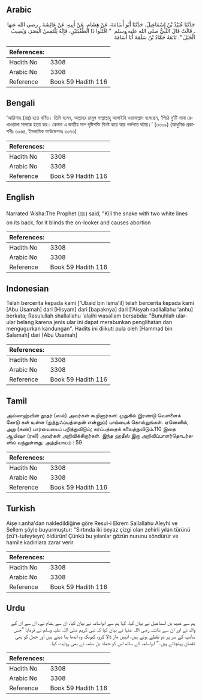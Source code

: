 ## Arabic


<div dir="rtl" lang="ar" style={{fontSize:'larger',backgroundColor:'#f8f9fa',padding:20}}>
حَدَّثَنَا عُبَيْدُ بْنُ إِسْمَاعِيلَ، حَدَّثَنَا أَبُو أُسَامَةَ، عَنْ هِشَامٍ، عَنْ أَبِيهِ، عَنْ عَائِشَةَ ـ رضى الله عنها ـ قَالَتْ قَالَ النَّبِيُّ صلى الله عليه وسلم ‏ "‏ اقْتُلُوا ذَا الطُّفْيَتَيْنِ، فَإِنَّهُ يَلْتَمِسُ الْبَصَرَ، وَيُصِيبُ الْحَبَلَ ‏"‏‏.‏ تَابَعَهُ حَمَّادُ بْنُ سَلَمَةَ أَبَا أُسَامَةَ
</div>
<div style={{backgroundColor:'#f8f9fa',padding:20, marginBottom: 10}}><table> <thead> <tr> <th>References:</th> <th></th> </tr> </thead> <tbody><tr><td>Hadith No</td><td>3308</td></tr><tr><td>Arabic No</td><td>3308</td></tr><tr><td>Reference</td><td>Book 59 Hadith 116</td></tr></tbody></table></div>

## Bengali


<div dir="ltr" lang="bn" style={{fontSize:'larger',backgroundColor:'#f8f9fa',padding:20}}>
‘আয়িশাহ (রাঃ) হতে বর্ণিত। তিনি বলেন, আল্লাহর রাসূল সাল্লাল্লাহু আলাইহি ওয়াসাল্লাম বলেছেন, ‘পিঠে দু’টি সাদা রেখাওয়ালা সাপকে হত্যা কর। কেননা এ জাতীয় সাপ দৃষ্টিশক্তি বিনষ্ট করে আর গর্ভপাত ঘটায়।’ (৩৩০৯) (আধুনিক প্রকাশনীঃ ৩০৬৪, ইসলামিক ফাউন্ডেশনঃ ৩০৭৩)
</div>
<div style={{backgroundColor:'#f8f9fa',padding:20, marginBottom: 10}}><table> <thead> <tr> <th>References:</th> <th></th> </tr> </thead> <tbody><tr><td>Hadith No</td><td>3308</td></tr><tr><td>Arabic No</td><td>3308</td></tr><tr><td>Reference</td><td>Book 59 Hadith 116</td></tr></tbody></table></div>

## English


<div dir="ltr" lang="en" style={{fontSize:'larger',backgroundColor:'#f8f9fa',padding:20}}>
Narrated 'Aisha:The Prophet (ﷺ) said, "Kill the snake with two white lines on its back, for it blinds the on-looker and causes abortion
</div>
<div style={{backgroundColor:'#f8f9fa',padding:20, marginBottom: 10}}><table> <thead> <tr> <th>References:</th> <th></th> </tr> </thead> <tbody><tr><td>Hadith No</td><td>3308</td></tr><tr><td>Arabic No</td><td>3308</td></tr><tr><td>Reference</td><td>Book 59 Hadith 116</td></tr></tbody></table></div>

## Indonesian


<div dir="ltr" lang="id" style={{fontSize:'larger',backgroundColor:'#f8f9fa',padding:20}}>
Telah bercerita kepada kami ['Ubaid bin Isma'il] telah bercerita kepada kami [Abu Usamah] dari [Hisyam] dari [bapaknya] dari ['Aisyah radliallahu 'anhu] berkata; Rasulullah shallallahu 'alaihi wasallam bersabda: "Bunuhlah ular-ular belang karena jenis ular ini dapat merabunkan penglihatan dan mengugurkan kandungan". Hadits ini diikuti pula oleh [Hammad bin Salamah] dari [Abu Usamah]
</div>
<div style={{backgroundColor:'#f8f9fa',padding:20, marginBottom: 10}}><table> <thead> <tr> <th>References:</th> <th></th> </tr> </thead> <tbody><tr><td>Hadith No</td><td>3308</td></tr><tr><td>Arabic No</td><td>3308</td></tr><tr><td>Reference</td><td>Book 59 Hadith 116</td></tr></tbody></table></div>

## Tamil


<div dir="ltr" lang="ta" style={{fontSize:'larger',backgroundColor:'#f8f9fa',padding:20}}>
அல்லாஹ்வின் தூதர் (ஸல்) அவர்கள் கூறினார்கள்: முதுகில் இரண்டு வெள்ளைக் கோடு கள் உள்ள (துத்துஃப்யத்தைன் என்னும்) பாம்பைக் கொல்லுங்கள். ஏனெனில், அது (கண்) பார்வையைப் பறித்துவிடும்; கர்ப்பத்தைக் கலைத்துவிடும்.110 இதை ஆயிஷா (ரலி) அவர்கள் அறிவிக்கிறார்கள். இந்த ஹதீஸ் இரு அறிவிப்பாளர்தொடர்களில் வந்துள்ளது. அத்தியாயம் : 59
</div>
<div style={{backgroundColor:'#f8f9fa',padding:20, marginBottom: 10}}><table> <thead> <tr> <th>References:</th> <th></th> </tr> </thead> <tbody><tr><td>Hadith No</td><td>3308</td></tr><tr><td>Arabic No</td><td>3308</td></tr><tr><td>Reference</td><td>Book 59 Hadith 116</td></tr></tbody></table></div>

## Turkish


<div dir="ltr" lang="tr" style={{fontSize:'larger',backgroundColor:'#f8f9fa',padding:20}}>
Aişe r.anha'dan nakledildiğine göre Resul-i Ekrem Sallallahu Aleyhi ve Sellem şöyle buyurmuştur: "Sırtında iki beyaz çizgi olan zehirli yılan türünü (zü't-tufeyteyn) öldürün! Çünkü bu yılanlar gözün nurunu söndürür ve hamile kadınlara zarar verir
</div>
<div style={{backgroundColor:'#f8f9fa',padding:20, marginBottom: 10}}><table> <thead> <tr> <th>References:</th> <th></th> </tr> </thead> <tbody><tr><td>Hadith No</td><td>3308</td></tr><tr><td>Arabic No</td><td>3308</td></tr><tr><td>Reference</td><td>Book 59 Hadith 116</td></tr></tbody></table></div>

## Urdu


<div dir="rtl" lang="ur" style={{fontSize:'larger',backgroundColor:'#f8f9fa',padding:20}}>
ہم سے عبید بن اسماعیل نے بیان کیا، کہا ہم سے ابواسامہ نے بیان کیا، ان سے ہشام نے، ان سے ان کے والد نے اور ان سے عائشہ رضی اللہ عنہا نے بیان کیا کہ نبی کریم صلی اللہ علیہ وسلم نے فرمایا ”جس سانپ کے سر پر دو نقطے ہوتے ہیں، انہیں مار ڈالا کرو، کیونکہ وہ اندھا بنا دیتے ہیں اور حمل کو بھی نقصان پہنچاتے ہیں۔“ ابواسامہ کے ساتھ اس کو حماد بن سلمہ نے بھی روایت کیا۔
</div>
<div style={{backgroundColor:'#f8f9fa',padding:20, marginBottom: 10}}><table> <thead> <tr> <th>References:</th> <th></th> </tr> </thead> <tbody><tr><td>Hadith No</td><td>3308</td></tr><tr><td>Arabic No</td><td>3308</td></tr><tr><td>Reference</td><td>Book 59 Hadith 116</td></tr></tbody></table></div>